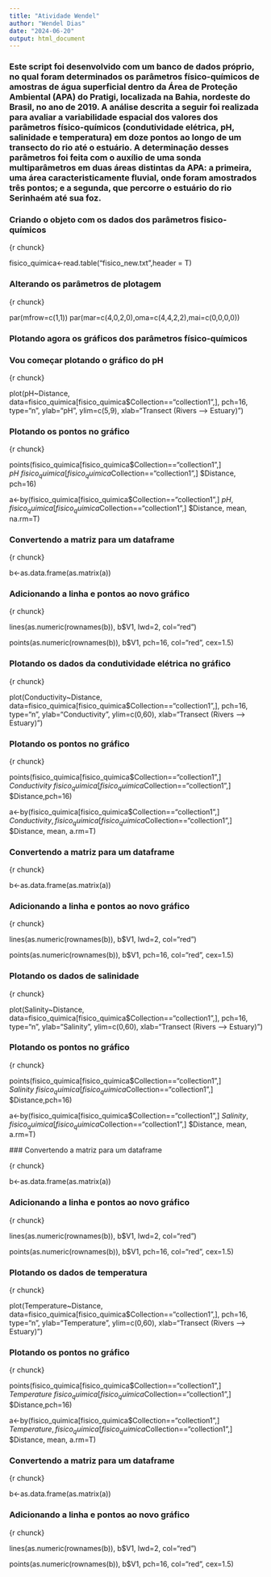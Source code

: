 ---
title: "Atividade Wendel"
author: "Wendel Dias"
date: "2024-06-20"
output: html_document
---
### Este script foi desenvolvido com um banco de dados próprio, no qual foram determinados os parâmetros físico-químicos de amostras de água superficial dentro da Área de Proteção Ambiental (APA) do Pratigi, localizada na Bahia, nordeste do Brasil, no ano de 2019. A análise descrita a seguir foi realizada para avaliar a variabilidade espacial dos valores dos parâmetros físico-químicos (condutividade elétrica, pH, salinidade e temperatura) em doze pontos ao longo de um transecto do rio até o estuário. A determinação desses parâmetros foi feita com o auxílio de uma sonda multiparâmetros em duas áreas distintas da APA: a primeira, uma área caracteristicamente fluvial, onde foram amostrados três pontos; e a segunda, que percorre o estuário do rio Serinhaém até sua foz.


### Criando o objeto com os dados dos parâmetros fisico-químicos

{r chunck}

fisico_quimica<-read.table("fisico_new.txt",header = T)


### Alterando os parâmetros de plotagem

{r chunck}

par(mfrow=c(1,1))
par(mar=c(4,0,2,0),oma=c(4,4,2,2),mai=c(0,0,0,0))


### Plotando agora os gráficos dos parâmetros físico-químicos
### Vou começar plotando o gráfico do pH

{r chunck}

plot(pH~Distance,
     data=fisico_quimica[fisico_quimica$Collection=="collection1",],
     pch=16,
     type="n",
     ylab="pH",
     ylim=c(5,9),
     xlab="Transect (Rivers --> Estuary)")


### Plotando os pontos no gráfico

{r chunck}

points(fisico_quimica[fisico_quimica$Collection=="collection1",]
       $pH~fisico_quimica[fisico_quimica$Collection=="collection1",]
       $Distance,
       pch=16)

a<-by(fisico_quimica[fisico_quimica$Collection=="collection1",]
      $pH,fisico_quimica[fisico_quimica$Collection=="collection1",]
      $Distance,
      mean,
      na.rm=T)


### Convertendo a matriz para um dataframe

{r chunck}

b<-as.data.frame(as.matrix(a))


### Adicionando a linha e pontos ao novo gráfico

{r chunck}

lines(as.numeric(rownames(b)),
      b$V1,
      lwd=2,
      col="red")

points(as.numeric(rownames(b)),
       b$V1,
       pch=16,
       col="red",
       cex=1.5)


### Plotando os dados da condutividade elétrica no gráfico

{r chunck}

plot(Conductivity~Distance,
     data=fisico_quimica[fisico_quimica$Collection=="collection1",],
     pch=16,
     type="n",
     ylab="Conductivity",
     ylim=c(0,60),
     xlab="Transect (Rivers --> Estuary)")


### Plotando os pontos no gráfico

{r chunck}

points(fisico_quimica[fisico_quimica$Collection=="collection1",]
       $Conductivity~fisico_quimica[fisico_quimica$Collection=="collection1",]
       $Distance,pch=16)

a<-by(fisico_quimica[fisico_quimica$Collection=="collection1",]
      $Conductivity,
      fisico_quimica[fisico_quimica$Collection=="collection1",]
      $Distance,
      mean,
      a.rm=T)


### Convertendo a matriz para um dataframe

{r chunck}

b<-as.data.frame(as.matrix(a))


### Adicionando a linha e pontos ao novo gráfico

{r chunck}

lines(as.numeric(rownames(b)),
      b$V1,
      lwd=2,
      col="red")

points(as.numeric(rownames(b)),
       b$V1,
       pch=16,
       col="red",
       cex=1.5)


### Plotando os dados de salinidade

{r chunck}

plot(Salinity~Distance,
     data=fisico_quimica[fisico_quimica$Collection=="collection1",],
     pch=16,
     type="n",
     ylab="Salinity",
     ylim=c(0,60),
     xlab="Transect (Rivers --> Estuary)")


### Plotando os pontos no gráfico

{r chunck}

points(fisico_quimica[fisico_quimica$Collection=="collection1",]
       $Salinity~fisico_quimica[fisico_quimica$Collection=="collection1",]
       $Distance,pch=16)


a<-by(fisico_quimica[fisico_quimica$Collection=="collection1",]
      $Salinity,fisico_quimica[fisico_quimica$Collection=="collection1",]
      $Distance,
      mean,
      a.rm=T)
      
  ### Convertendo a matriz para um dataframe

{r chunck}

b<-as.data.frame(as.matrix(a))


### Adicionando a linha e pontos ao novo gráfico

{r chunck}

lines(as.numeric(rownames(b)),
      b$V1,
      lwd=2,
      col="red")

points(as.numeric(rownames(b)),
       b$V1,
       pch=16,
       col="red",
       cex=1.5)


### Plotando os dados de temperatura

{r chunck}

plot(Temperature~Distance,
     data=fisico_quimica[fisico_quimica$Collection=="collection1",],
     pch=16,
     type="n",
     ylab="Temperature",
     ylim=c(0,60),
     xlab="Transect (Rivers --> Estuary)")


### Plotando os pontos no gráfico

{r chunck}

points(fisico_quimica[fisico_quimica$Collection=="collection1",]
       $Temperature~fisico_quimica[fisico_quimica$Collection=="collection1",]
       $Distance,pch=16)


a<-by(fisico_quimica[fisico_quimica$Collection=="collection1",]
      $Temperature,fisico_quimica[fisico_quimica$Collection=="collection1",]
      $Distance,
      mean,
      a.rm=T)


### Convertendo a matriz para um dataframe

{r chunck}

b<-as.data.frame(as.matrix(a))


### Adicionando a linha e pontos ao novo gráfico

{r chunck}

lines(as.numeric(rownames(b)),
      b$V1,
      lwd=2,
      col="red")

points(as.numeric(rownames(b)),
       b$V1,
       pch=16,
       col="red",
       cex=1.5)